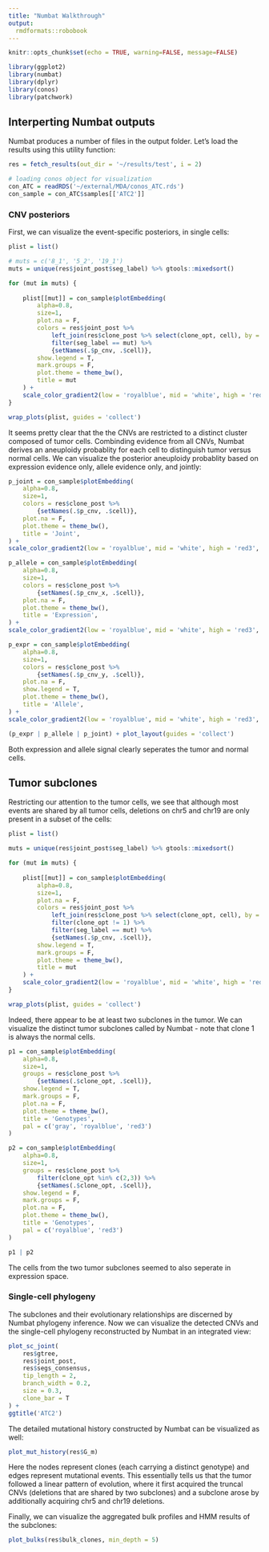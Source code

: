 ```yaml
---
title: "Numbat Walkthrough"
output:
  rmdformats::robobook
---
```



```r
knitr::opts_chunk$set(echo = TRUE, warning=FALSE, message=FALSE)
```

```r
library(ggplot2)
library(numbat)
library(dplyr)
library(conos)
library(patchwork)
```

## Interperting Numbat outputs
Numbat produces a number of files in the output folder. Let's load the results using this utility function:
```r
res = fetch_results(out_dir = '~/results/test', i = 2)
```

```r
# loading conos object for visualization
con_ATC = readRDS('~/external/MDA/conos_ATC.rds')
con_sample = con_ATC$samples[['ATC2']]
```
### CNV posteriors

First, we can visualize the event-specific posteriors, in single cells:
```r

plist = list()

# muts = c('8_1', '5_2', '19_1')
muts = unique(res$joint_post$seg_label) %>% gtools::mixedsort()

for (mut in muts) {
    
    plist[[mut]] = con_sample$plotEmbedding(
        alpha=0.8,
        size=1, 
        plot.na = F, 
        colors = res$joint_post %>%
            left_join(res$clone_post %>% select(clone_opt, cell), by = 'cell') %>%
            filter(seg_label == mut) %>%
            {setNames(.$p_cnv, .$cell)},
        show.legend = T,
        mark.groups = F,
        plot.theme = theme_bw(),
        title = mut
    ) +
    scale_color_gradient2(low = 'royalblue', mid = 'white', high = 'red3', midpoint = 0.5, limits = c(0,1))
}

wrap_plots(plist, guides = 'collect')
```

It seems pretty clear that the the CNVs are restricted to a distinct cluster composed of tumor cells. Combinding evidence from all CNVs, Numbat derives an aneuploidy probablity for each cell to distinguish tumor versus normal cells. We can visualize the posterior aneuploidy probablity based on expression evidence only, allele evidence only, and jointly:
```r

p_joint = con_sample$plotEmbedding(
    alpha=0.8,
    size=1, 
    colors = res$clone_post %>%
        {setNames(.$p_cnv, .$cell)},
    plot.na = F,
    plot.theme = theme_bw(),
    title = 'Joint',
) +
scale_color_gradient2(low = 'royalblue', mid = 'white', high = 'red3', midpoint = 0.5)

p_allele = con_sample$plotEmbedding(
    alpha=0.8,
    size=1, 
    colors = res$clone_post %>%
        {setNames(.$p_cnv_x, .$cell)},
    plot.na = F,
    plot.theme = theme_bw(),
    title = 'Expression',
) +
scale_color_gradient2(low = 'royalblue', mid = 'white', high = 'red3', midpoint = 0.5)

p_expr = con_sample$plotEmbedding(
    alpha=0.8,
    size=1, 
    colors = res$clone_post %>%
        {setNames(.$p_cnv_y, .$cell)},
    plot.na = F,
    show.legend = T,
    plot.theme = theme_bw(),
    title = 'Allele',
) +
scale_color_gradient2(low = 'royalblue', mid = 'white', high = 'red3', midpoint = 0.5)

(p_expr | p_allele | p_joint) + plot_layout(guides = 'collect')

```
Both expression and allele signal clearly seperates the tumor and normal cells.

## Tumor subclones
Restricting our attention to the tumor cells, we see that although most events are shared by all tumor cells, deletions on chr5 and chr19 are only present in a subset of the cells:
```r

plist = list()

muts = unique(res$joint_post$seg_label) %>% gtools::mixedsort()

for (mut in muts) {
    
    plist[[mut]] = con_sample$plotEmbedding(
        alpha=0.8,
        size=1, 
        plot.na = F, 
        colors = res$joint_post %>%
            left_join(res$clone_post %>% select(clone_opt, cell), by = 'cell') %>%
            filter(clone_opt != 1) %>%
            filter(seg_label == mut) %>%
            {setNames(.$p_cnv, .$cell)},
        show.legend = T,
        mark.groups = F,
        plot.theme = theme_bw(),
        title = mut
    ) +
    scale_color_gradient2(low = 'royalblue', mid = 'white', high = 'red3', midpoint = 0.5, limits = c(0,1))
}

wrap_plots(plist, guides = 'collect')
```

Indeed, there appear to be at least two subclones in the tumor. We can visualize the distinct tumor subclones called by Numbat - note that clone 1 is always the normal cells.
```r

p1 = con_sample$plotEmbedding(
    alpha=0.8,
    size=1, 
    groups = res$clone_post %>%
        {setNames(.$clone_opt, .$cell)},
    show.legend = T,
    mark.groups = F,
    plot.na = F,
    plot.theme = theme_bw(),
    title = 'Genotypes',
    pal = c('gray', 'royalblue', 'red3')
)

p2 = con_sample$plotEmbedding(
    alpha=0.8,
    size=1, 
    groups = res$clone_post %>%
        filter(clone_opt %in% c(2,3)) %>%
        {setNames(.$clone_opt, .$cell)},
    show.legend = F,
    mark.groups = F,
    plot.na = F,
    plot.theme = theme_bw(),
    title = 'Genotypes',
    pal = c('royalblue', 'red3')
)

p1 | p2
```
The cells from the two tumor subclones seemed to also seperate in expression space.

### Single-cell phylogeny
The subclones and their evolutionary relationships are discerned by Numbat phylogeny inference. Now we can visualize the detected CNVs and the single-cell phylogeny reconstructed by Numbat in an integrated view:
```r
plot_sc_joint(
    res$gtree,
    res$joint_post,
    res$segs_consensus,
    tip_length = 2,
    branch_width = 0.2,
    size = 0.3,
    clone_bar = T
) +
ggtitle('ATC2')
```
The detailed mutational history constructed by Numbat can be visualized as well:
```r
plot_mut_history(res$G_m)
```
Here the nodes represent clones (each carrying a distinct genotype) and edges represent mutational events. This essentially tells us that the tumor followed a linear pattern of evolution, where it first acquired the truncal CNVs (deletions that are shared by two subclones) and a subclone arose by additionally acquiring chr5 and chr19 deletions.

Finally, we can visualize the aggregated bulk profiles and HMM results of the subclones:
```r
plot_bulks(res$bulk_clones, min_depth = 5)
```